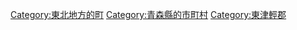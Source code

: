 {{Commonscat|Imabetsu, Aomori}}
{{Catmore}}

{{DEFAULTSORT:Imabetsu}}
[[Category:東北地方的町|Category:東北地方的町]]
[[Category:青森縣的市町村|Category:青森縣的市町村]]
[[Category:東津輕郡|Category:東津輕郡]]